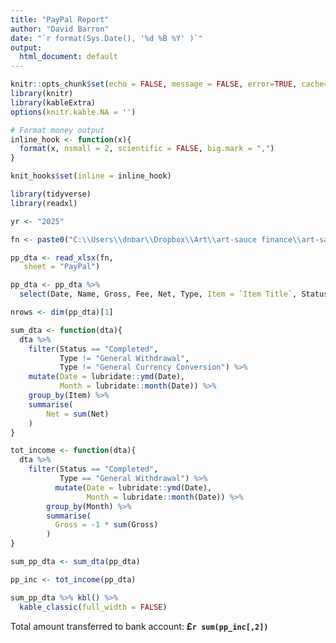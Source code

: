 ```yaml
---
title: "PayPal Report"
author: "David Barron"
date: "`r format(Sys.Date(), '%d %B %Y' )`"
output:
  html_document: default
---
```


```r
knitr::opts_chunk$set(echo = FALSE, message = FALSE, error=TRUE, cache=FALSE)
library(knitr)
library(kableExtra)
options(knitr.kable.NA = '')

# Format money output
inline_hook <- function(x){
  format(x, nsmall = 2, scientific = FALSE, big.mark = ",")
}

knit_hooks$set(inline = inline_hook)

```

```r
library(tidyverse)
library(readxl)

```

```r
yr <- "2025"

fn <- paste0("C:\\Users\\dnbar\\Dropbox\\Art\\art-sauce finance\\art-sauce 2025\\PayPal", yr, ".xlsx" ) 

pp_dta <- read_xlsx(fn,
   sheet = "PayPal")

pp_dta <- pp_dta %>%
  select(Date, Name, Gross, Fee, Net, Type, Item = `Item Title`, Status)

nrows <- dim(pp_dta)[1]
```

```r
sum_dta <- function(dta){
  dta %>%
    filter(Status == "Completed",
           Type != "General Withdrawal",
           Type != "General Currency Conversion") %>%
    mutate(Date = lubridate::ymd(Date),
           Month = lubridate::month(Date)) %>%
    group_by(Item) %>%
    summarise(
        Net = sum(Net)
    )  
}

tot_income <- function(dta){
  dta %>%
    filter(Status == "Completed",
           Type == "General Withdrawal") %>%
          mutate(Date = lubridate::ymd(Date),
                 Month = lubridate::month(Date)) %>%
        group_by(Month) %>%
        summarise(
          Gross = -1 * sum(Gross)
        )  
}

sum_pp_dta <- sum_dta(pp_dta)

pp_inc <- tot_income(pp_dta)

```

```r

sum_pp_dta %>% kbl() %>%
  kable_classic(full_width = FALSE)

```

Total amount transferred to bank account: **£`r sum(pp_inc[,2])`**